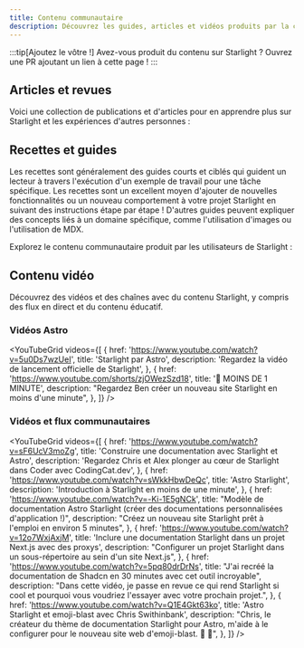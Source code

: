 ```yaml
---
title: Contenu communautaire
description: Découvrez les guides, articles et vidéos produits par la communauté pour vous aider à apprendre et à créer avec Starlight !
---
```


:::tip[Ajoutez le vôtre !]
Avez-vous produit du contenu sur Starlight ?
Ouvrez une PR ajoutant un lien à cette page !
:::


## Articles et revues

Voici une collection de publications et d'articles pour en apprendre plus sur Starlight et les expériences d'autres personnes :

<CardGrid>
	<LinkCard
		href="https://devm.io/open-source/starlight-astro"
		title="Génération de sites statiques avec Starlight"
		description="« Aucune idée n'est trop grande ou trop petite lors de la conception de composants » — une entrevue avec Chris Swithinbank, responsable de Starlight"
	/>
	<LinkCard
		href="https://frontendatscale.com/blog/hybrid-frontend-architecture/"
		title="Une architecture frontend hybride avec Astro et Starlight"
		description="Maxi Ferreira et Ben Holmes construisent un site de documentation avec Starlight, TinaCMS et une aire de test interactive avec authentification pour une API."
	/>
	<LinkCard
		href="https://www.olets.dev/posts/comparing-docs-site-builders-vuepress-vs-starlight/"
		title="Comparaison des générateurs de sites de documentation : VuePress contre Starlight"
		description="Comment les deux frameworks se comparent-ils ?"
	/>
</CardGrid>

## Recettes et guides

Les recettes sont généralement des guides courts et ciblés qui guident un lecteur à travers l'exécution d'un exemple de travail pour une tâche spécifique. Les recettes sont un excellent moyen d'ajouter de nouvelles fonctionnalités ou un nouveau comportement à votre projet Starlight en suivant des instructions étape par étape ! D'autres guides peuvent expliquer des concepts liés à un domaine spécifique, comme l'utilisation d'images ou l'utilisation de MDX.

Explorez le contenu communautaire produit par les utilisateurs de Starlight :

<CardGrid>
	<LinkCard
		href="https://www.webpro.nl/scraps/versioned-docs-with-starlight-and-vercel"
		title="Documentation versionnée avec Starlight et Vercel"
		description="Un guide pour mettre en place des versions séparées d'une documentation pour chaque version majeure d'un projet"
	/>
	<LinkCard
		href="https://hideoo.dev/notes/starlight-heading-links"
		title="Ajouter des liens aux titres de Starlight"
		description="Un guide pour utiliser un module d'extension rehype pour partager des liens vers des sections spécifiques de votre documentation"
	/>
	<LinkCard
		href="https://blog.otterlord.dev/posts/starlight-sponsors/"
		title="Ajouter des sponsors à votre site Starlight"
		description="Un guide pour mettre en place un composant de sponsors personnalisé dans la barre latérale de votre documentation"
	/>
	<LinkCard
		href="https://hideoo.dev/notes/starlight-og-images"
		title="Ajouter des images Open Graph à Starlight"
		description="Un guide pour générer des images sociales et les balises de métadonnées correspondantes pour vos pages"
	/>
	<LinkCard
		href="https://hideoo.dev/notes/starlight-third-party-icon-sets"
		title="Utiliser des ensembles d'icônes tiers dans Starlight"
		description="Un guide pour utiliser unplugin-icons pour étendre la sélection d'icônes disponibles pour Starlight"
	/>
	<LinkCard
		href="https://hideoo.dev/notes/starlight-custom-html-head"
		title="Éditer l'en-tête HTML des pages Starlight"
		description="Apprenez à ajouter du contenu d'en-tête commun tel que des analyses d'audience Web, des polices et des scripts"
	/>
	<LinkCard
		href="https://dev.to/mrrobot/publishing-documentation-with-astro-starlight-691"
		title="Publier une documentation avec Astro Starlight"
		description="Démarrer une documentation avec Starlight"
	/>
	<LinkCard
		href="https://events-3bg.pages.dev/jotter/starlight/guide/"
		title="Utiliser les transitions de vue (view transitions)"
		description="Obtenir l'apparence et ressenti d'une application monopage (SPA) grâce au support des transitions de vue de Bag of Tricks"
	/>
	<LinkCard
		href="https://jamcomments.com/posts/structured-data-with-starlight"
		title="Ajout de données structurées aux pages Starlight"
		description="Apprenez à créer des données structurées JSON-LD dynamiques pour vos pages de documentation."
	/>
	<LinkCard
		href="https://starlight-examples.netlify.app/"
		title="Exemples Starlight"
		description="Collection de ressources StackBlitz démontrant par la pratique comment mettre en place diverses fonctionnalités dans des sites de documentation Starlight."
	/>
</CardGrid>

## Contenu vidéo

Découvrez des vidéos et des chaînes avec du contenu Starlight, y compris des flux en direct et du contenu éducatif.


### Vidéos Astro

<YouTubeGrid
	videos={[
		{
			href: 'https://www.youtube.com/watch?v=5u0Ds7wzUeI',
			title: 'Starlight par Astro',
			description: 'Regardez la vidéo de lancement officielle de Starlight',
		},
		{
			href: 'https://www.youtube.com/shorts/zjOWezSzd18',
			title: '🌟 MOINS DE 1 MINUTE',
			description:
				"Regardez Ben créer un nouveau site Starlight en moins d'une minute",
		},
	]}
/>

### Vidéos et flux communautaires

<YouTubeGrid
	videos={[
		{
			href: 'https://www.youtube.com/watch?v=sF6UcV3moZg',
			title: 'Construire une documentation avec Starlight et Astro',
			description:
				'Regardez Chris et Alex plonger au cœur de Starlight dans Coder avec CodingCat.dev',
		},
		{
			href: 'https://www.youtube.com/watch?v=sWkkHbwDeQc',
			title: 'Astro Starlight',
			description: 'Introduction à Starlight en moins de une minute',
		},
		{
			href: 'https://www.youtube.com/watch?v=-Ki-1E5gNCk',
			title:
				"Modèle de documentation Astro Starlight (créer des documentations personnalisées d'application !)",
			description:
				"Créez un nouveau site Starlight prêt à l'emploi en environ 5 minutes",
		},
		{
			href: 'https://www.youtube.com/watch?v=12o7WxjAxjM',
			title:
				'Inclure une documentation Starlight dans un projet Next.js avec des proxys',
			description:
				"Configurer un projet Starlight dans un sous-répertoire au sein d'un site Next.js",
		},
		{
			href: 'https://www.youtube.com/watch?v=5pq80drDrNs',
			title:
				"J'ai recréé la documentation de Shadcn en 30 minutes avec cet outil incroyable",
			description:
				"Dans cette vidéo, je passe en revue ce qui rend Starlight si cool et pourquoi vous voudriez l'essayer avec votre prochain projet.",
		},
		{
			href: 'https://www.youtube.com/watch?v=Q1E4Gkt63ko',
			title: 'Astro Starlight et emoji-blast avec Chris Swithinbank',
			description:
				"Chris, le créateur du thème de documentation Starlight pour Astro, m'aide à le configurer pour le nouveau site web d'emoji-blast. 🌟 🎇",
		},
	]}
/>

